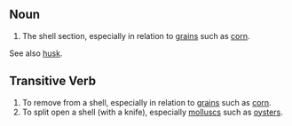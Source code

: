 ==Noun==
#The shell section, especially in relation to [[grain]]s such as [[corn]].

See also [[husk]].

==Transitive Verb==
#To remove from a shell, especially in relation to [[grain]]s such as [[corn]].
#To split open a shell (with a knife), especially [[mollusc]]s such as [[oyster]]s.